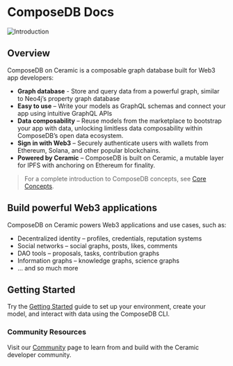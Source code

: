 # ComposeDB Docs
![Introduction](/img/intro-dataverse.png)

## Overview
ComposeDB on Ceramic is a composable graph database built for Web3 app developers:

-  **Graph database** - Store and query data from a powerful graph, similar to Neo4j’s property graph database
-  **Easy to use** – Write your models as GraphQL schemas and connect your app using intuitive GraphQL APIs
-  **Data composability** – Reuse models from the marketplace to bootstrap your app with data, unlocking limitless data composability within ComposeDB’s open data ecosystem.
-  **Sign in with Web3** – Securely authenticate users with wallets from Ethereum, Solana, and other popular blockchains.
-  **Powered by Ceramic** – ComposeDB is built on Ceramic, a mutable layer for IPFS with anchoring on Ethereum for finality.

> For a complete introduction to ComposeDB concepts, see [Core Concepts](./core-concepts).

## Build powerful Web3 applications
ComposeDB on Ceramic powers Web3 applications and use cases, such as:

- Decentralized identity – profiles, credentials, reputation systems
- Social networks – social graphs, posts, likes, comments
- DAO tools – proposals, tasks, contribution graphs
- Information graphs – knowledge graphs, science graphs
- … and so much more



## Getting Started
Try the [Getting Started](./getting-started) guide to set up your environment, create your model, and interact with data using the ComposeDB CLI.
  

<!-- ## Go Deeper
### Integration Guides - Coming Soon
After Getting Started, go deeper by jumping into our development guides:

- [Data Modeling](https://www.notion.so/Data-Modeling-2599a8a3f4bd47d29c4898780a80f9cd)
- [Application setup](https://www.notion.so/Application-setup-4ba61ae9757f4fbf9769aff4e95d1b93)
- [User authentication](https://www.notion.so/User-authentication-298ad2839e02449caed1e39a9dd6b045)
- [Data interactions](https://www.notion.so/Data-interactions-249a50eba41341e8954511175f468fa2) -->

  
### Community Resources
Visit our [Community](./community) page to learn from and build with the Ceramic developer community.